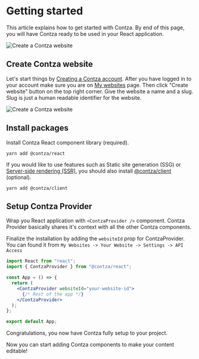 # Getting started

This article explains how to get started with Contza. By end of this page, you will have Contza ready to be used in your React application.

![Create a Contza website](/images/visual-editor.gif)

## Create Contza website
Let's start things by [Creating a Contza account](https://app.contza.com/register).
After you have logged in to your account make sure you are on [My websites](https://app.contza.com/user/websites) page. Then click "Create website" button on the top right corner.
Give the website a name and a slug. Slug is just a human readable identifier for the website.

![Create a Contza website](/images/create-website.png)

## Install packages
Install Contza React component library (required).
```console copy
yarn add @contza/react
```
If you would like to use features such as Static site generation (SSG) or [Server-side rendering (SSR)](/concepts/ssr), you should also install [@contza/client](/packages/contza-client) (optional).
```console copy
yarn add @contza/client
```

## Setup Contza Provider
Wrap you React application with `<ContzaProvider />` component. Contza Provider basically shares it's context with all the other Contza components.

Finalize the installation by adding the `websiteId` prop for ContzaProvider. You can found it from `My Websites -> Your Website -> Settings -> API Access`
```jsx copy
import React from "react";
import { ContzaProvider } from "@contza/react";

const App = () => {
  return (
    <ContzaProvider websiteId="your-website-id">
      {/* Rest of the app */}
    </ContzaProvider>
  );
};

export default App;
```

Congratulations, you now have Contza fully setup to your project.

Now you can start adding Contza components to make your content editable!
